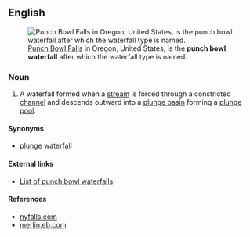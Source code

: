 ==English==

[[Image:Punch Bowl Falls.jpg|thumb|[[:w:Punch Bowl Falls|Punch Bowl Falls]] in Oregon, United States, is the '''punch bowl waterfall''' after which the waterfall type is named.]]
===Noun===
{{en-noun|head=[[punch]] [[bowl]] [[waterfall]]}}

# A waterfall formed when a [[stream]] is forced through a constricted [[channel]] and descends outward into a [[plunge basin]] forming a [[plunge pool]].

====Synonyms====
* [[plunge waterfall]]

====External links====
* [[:w:List_of_waterfalls_by_type#Punchbowl|List of punch bowl waterfalls]]

====References====
*[http://www.nyfalls.com/terminology.html#P nyfalls.com]
*[http://merlin.eb.com/cgi-bin/unabridged?va=plunge merlin.eb.com]